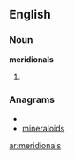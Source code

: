 ==English==

===Noun===
'''meridionals'''

# {{plural of|[[meridional]]}}

===Anagrams===
* {{alphagram|adeiilmnors}}
* [[mineraloids#English|mineraloids]]

[[ar:meridionals]]